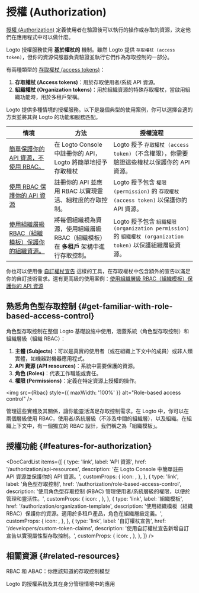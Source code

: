 
# 授權 (Authorization)

[授權 (Authorization)](https://auth.wiki/authorization) 定義使用者在驗證後可以執行的操作或存取的資源，決定他們在應用程式中可以做什麼。

Logto 授權服務使用 **基於權杖的** 機制。雖然 Logto 提供 `存取權杖 (access token)`，但你的資源伺服器負責驗證並執行它們作為存取控制的一部分。

有兩種類型的 [存取權杖 (access tokens)](https://auth.wiki/access-token)：

1. **存取權杖 (Access tokens)**：用於存取使用者/系統 API 資源。
2. **組織權杖 (Organization tokens)**：用於組織資源的特殊存取權杖，當啟用組織功能時，用於多租戶架構。

Logto 提供多種情境的授權服務。以下是幾個典型的使用案例，你可以選擇合適的方案並將其與 Logto 的功能和服務匹配。

| 情境                                                                                                                   | 方法                                                                                | 授權流程                                                                                                    |
| ---------------------------------------------------------------------------------------------------------------------- | ----------------------------------------------------------------------------------- | ----------------------------------------------------------------------------------------------------------- |
| [簡單保護你的 API 資源，不使用 RBAC。](/authorization/api-resources/protect-your-api)                                  | 在 Logto Console 中註冊你的 API，Logto 將簡單地授予存取權杖                         | Logto 授予 `存取權杖 (access token)`（不含權限），你需要驗證這些權杖以保護你的 API 資源。                   |
| [使用 RBAC 保護你的 API 資源](/authorization/role-based-access-control/protect-api-resources-with-rbac)                | 註冊你的 API 並應用 RBAC 以實現靈活、細粒度的存取控制。                             | Logto 授予包含 `權限 (permission)` 的 `存取權杖 (access token)` 以保護你的 API 資源。                       |
| [使用組織層級 RBAC（組織模板）保護你的組織資源。](/authorization/organization-template/protect-organization-resources) | 將每個組織視為資源，使用組織層級 RBAC（組織模板）在 **多租戶** 架構中進行存取控制。 | Logto 授予包含 `組織權限 (organization permission)` 的 `組織權杖 (organization token)` 以保護組織層級資源。 |

你也可以使用像 [自訂權杖宣告](/developers/custom-token-claims) 這樣的工具，在存取權杖中包含額外的宣告以滿足你的自訂技術需求。還有更高級的使用案例：[使用組織層級 RBAC（組織模板）保護你的 API 資源](/authorization/organization-template/protect-api-reources)

## 熟悉角色型存取控制 \{#get-familiar-with-role-based-access-control}

角色型存取控制在整個 Logto 基礎設施中使用，涵蓋系統（角色型存取控制）和組織層級（組織 RBAC）：

1. **主體 (Subjects)**：可以是真實的使用者（或在組織上下文中的成員）或非人類實體，如機器對機器應用程式。
2. **API 資源 (API resources)**：系統中需要保護的資源。
3. **角色 (Roles)**：代表工作職能或責任。
4. **權限 (Permissions)**：定義在特定資源上授權的操作。

<img src={Rbac} style={{ maxWidth: '100%' }} alt="Role-based access control" />

管理這些實體及其關係，讓你能靈活滿足存取控制需求。在 Logto 中，你可以在兩個層級使用 RBAC，使用者/系統層級（不涉及中間的組織層），以及組織。在組織上下文中，有一個獨立的 RBAC 設計，我們稱之為「組織模板」。

## 授權功能 \{#features-for-authorization}

<DocCardList
  items={[
    {
      type: 'link',
      label: 'API 資源',
      href: '/authorization/api-resources',
      description: '在 Logto Console 中簡單註冊 API 資源並保護你的 API 資源。',
      customProps: {
        icon: <Api />,
      },
    },
    {
      type: 'link',
      label: '角色型存取控制',
      href: '/authorization/role-based-access-control',
      description: '使用角色型存取控制 (RBAC) 管理使用者/系統層級的權限，以便於管理和靈活性。',
      customProps: {
        icon: <Role />,
      },
    },
    {
      type: 'link',
      label: '組織模板',
      href: '/authorization/organization-template',
      description: '使用組織模板（組織 RBAC）保護你的資源。適用於多租戶產品，角色在組織層級定義。',
      customProps: {
        icon: <OrgTemplate />,
      },
    },
    {
      type: 'link',
      label: '自訂權杖宣告',
      href: '/developers/custom-token-claims',
      description: '使用自訂權杖宣告新增自訂宣告以實現屬性型存取控制。',
      customProps: {
        icon: <Jwt />,
      },
    },
  ]}
/>

## 相關資源 \{#related-resources}

<Url href="https://blog.logto.io/rbac-and-abac">RBAC 和 ABAC：你應該知道的存取控制模型</Url>

<Url href="https://blog.logto.io/logto-authorization-system-and-its-use">
  Logto 的授權系統及其在身分管理情境中的應用
</Url>
